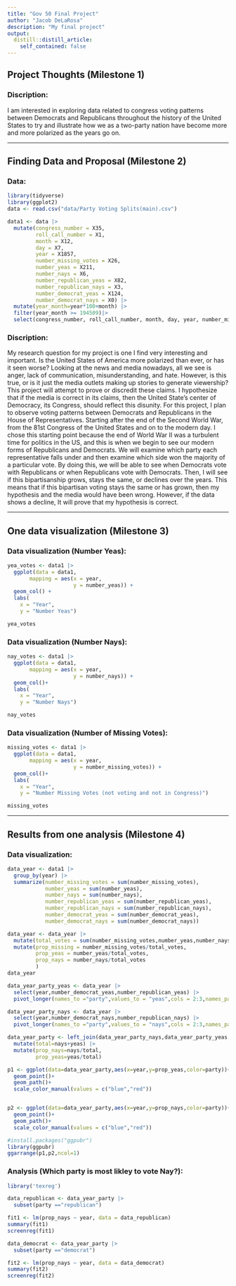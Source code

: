 ```yaml
---
title: "Gov 50 Final Project"
author: "Jacob DeLaRosa"
description: "My final project"
output:
  distill::distill_article:
    self_contained: false
---
```




## Project Thoughts (Milestone 1)

### Discription:
I am interested in exploring data related to congress voting patterns between Democrats and Republicans throughout the history of the United States to try and illustrate how we as a two-party nation have become more and more polarized as the years go on.  

***

## Finding Data and Proposal (Milestone 2)

### Data:
```r
library(tidyverse)
library(ggplot2)
data <- read.csv("data/Party Voting Splits(main).csv")

```


```r
data1 <- data |>
  mutate(congress_number = X35,
         roll_call_number = X1,
         month = X12,
         day = X7,
         year = X1857,
         number_missing_votes = X26,
         number_yeas = X211,
         number_nays = X6,
         number_republican_yeas = X82,
         number_republican_nays = X3,
         number_democrat_yeas = X124,
         number_democrat_nays = X0) |>
  mutate(year_month=year*100+month) |>
  filter(year_month >= 194509)|>
  select(congress_number, roll_call_number, month, day, year, number_missing_votes, number_yeas, number_nays, number_republican_yeas, number_republican_nays, number_democrat_yeas, number_democrat_nays) 

```



### Discription:
My research question for my project is one I find very interesting and important. Is the United States of America more polarized than ever, or has it seen worse? Looking at the news and media nowadays, all we see is anger, lack of communication, misunderstanding, and hate. However, is this true, or is it just the media outlets making up stories to generate viewership? This project will attempt to prove or discredit these claims. I hypothesize that if the media is correct in its claims, then the United State's center of Democracy, its Congress, should reflect this disunity. For this project, I plan to observe voting patterns between Democrats and Republicans in the House of Representatives. Starting after the end of the Second World War, from the 81st Congress of the United States and on to the modern day. I chose this starting point because the end of World War II was a turbulent time for politics in the US, and this is when we begin to see our modern forms of Republicans and Democrats. We will examine which party each representative falls under and then examine which side won the majority of a particular vote. By doing this, we will be able to see when Democrats vote with Republicans or when Republicans vote with Democrats. Then, I will see if this bipartisanship grows, stays the same, or declines over the years. This means that if this bipartisan voting stays the same or has grown, then my hypothesis and the media would have been wrong. However, if the data shows a decline, It will prove that my hypothesis is correct. 

***

## One data visualization (Milestone 3)

### Data visualization (Number Yeas):
```r
yea_votes <- data1 |>
  ggplot(data = data1,
       mapping = aes(x = year,
                     y = number_yeas)) +
  geom_col() + 
  labs(
    x = "Year",
    y = "Number Yeas")

yea_votes
```


### Data visualization (Number Nays):
```r
nay_votes <- data1 |>
  ggplot(data = data1,
       mapping = aes(x = year,
                     y = number_nays)) +
  geom_col()+ 
  labs(
    x = "Year",
    y = "Number Nays") 

nay_votes

```


### Data visualization (Number of Missing Votes):
```r
missing_votes <- data1 |>
  ggplot(data = data1,
       mapping = aes(x = year,
                     y = number_missing_votes)) +
  geom_col()+ 
  labs(
    x = "Year",
    y = "Number Missing Votes (not voting and not in Congress)") 

missing_votes

```

***

## Results from one analysis (Milestone 4)

### Data visualization:

```r
data_year <- data1 |>
  group_by(year) |>
  summarize(number_missing_votes = sum(number_missing_votes),
            number_yeas = sum(number_yeas),
            number_nays = sum(number_nays),
            number_republican_yeas = sum(number_republican_yeas),
            number_republican_nays = sum(number_republican_nays),
            number_democrat_yeas = sum(number_democrat_yeas),
            number_democrat_nays = sum(number_democrat_nays))

data_year <- data_year |>
  mutate(total_votes = sum(number_missing_votes,number_yeas,number_nays)) |>
  mutate(prop_missing = number_missing_votes/total_votes,
         prop_yeas = number_yeas/total_votes,
         prop_nays = number_nays/total_votes
         )
data_year

data_year_party_yeas <- data_year |>
  select(year,number_democrat_yeas,number_republican_yeas) |>
  pivot_longer(names_to ="party",values_to = "yeas",cols = 2:3,names_pattern = "number_?(.*)_yeas")

data_year_party_nays <- data_year |>
  select(year,number_democrat_nays,number_republican_nays) |>
  pivot_longer(names_to ="party",values_to = "nays",cols = 2:3,names_pattern = "number_?(.*)_nays")

data_year_party <- left_join(data_year_party_nays,data_year_party_yeas,by=c("year","party")) |>
  mutate(total=nays+yeas) |>
  mutate(prop_nays=nays/total,
         prop_yeas=yeas/total)

p1 <- ggplot(data=data_year_party,aes(x=year,y=prop_yeas,color=party))+
  geom_point()+
  geom_path()+
  scale_color_manual(values = c("blue","red"))


p2 <- ggplot(data=data_year_party,aes(x=year,y=prop_nays,color=party))+
  geom_point()+
  geom_path()+
  scale_color_manual(values = c("blue","red"))

#install.packages("ggpubr")
library(ggpubr)
ggarrange(p1,p2,ncol=1)
```


### Analysis (Which party is most likley to vote Nay?):
```r
library('texreg')

data_republican <- data_year_party |>
  subset(party =="republican")

fit1 <- lm(prop_nays ~ year, data = data_republican) 
summary(fit1)
screenreg(fit1)
```


```r
data_democrat <- data_year_party |>
  subset(party =="democrat")

fit2 <- lm(prop_nays ~ year, data = data_democrat) 
summary(fit2)
screenreg(fit2)
```




